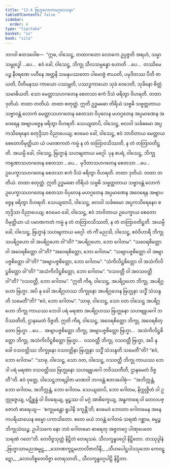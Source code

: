 ```yaml
---
title: "13.4 ဗြဟ္မလောကမဂ္ဂဒေသနာ"
tableOfContents: false
sidebar:
  order: 4
type: "tipitaka"
basket: "su"
book: "sila"
---
```



<DynamicBreadcrumb />

<Division number="556" book="sila">

<Paragraph number="948" book="sila">
ဘဂဝါ ဧတဒဝေါစ—  “ဣဓ, ဝါသေဋ္ဌ, တထာဂတော လောကေ ဥပ္ပဇ္ဇတိ အရဟံ, သမ္မာသမ္ဗုဒ္ဓေါ …ပေ…  ဧဝံ ခေါ, ဝါသေဋ္ဌ, ဘိက္ခု သီလသမ္ပန္နော ဟောတိ …ပေ…  တဿိမေ ပဉ္စ နီဝရဏေ ပဟီနေ အတ္တနိ သမနုပဿတော ပါမောဇ္ဇံ ဇာယတိ, ပမုဒိတဿ ပီတိ ဇာယတိ, ပီတိမနဿ ကာယော ပဿမ္ဘတိ, ပဿဒ္ဓကာယော သုခံ ဝေဒေတိ, သုခိနော စိတ္တံ သမာဓိယတိ.
</Paragraph>

<Paragraph number="949" book="sila">
သော မေတ္တာသဟဂတေန စေတသာ ဧကံ ဒိသံ ဖရိတွာ ဝိဟရတိ. တထာ ဒုတိယံ. တထာ တတိယံ. တထာ စတုတ္ထံ. ဣတိ ဥဒ္ဓမဓော တိရိယံ သဗ္ဗဓိ သဗ္ဗတ္တတာယ သဗ္ဗာဝန္တံ လောကံ မေတ္တာသဟဂတေန စေတသာ ဝိပုလေန မဟဂ္ဂတေန အပ္ပမာဏေန အဝေရေန အဗျာပဇ္ဇေန ဖရိတွာ ဝိဟရတိ.
</Paragraph>

<Paragraph number="950" book="sila">
သေယျထာပိ, ဝါသေဋ္ဌ, ဗလဝါ သင်္ခဓမော အပ္ပကသိရေနေဝ စတုဒ္ဒိသာ ဝိညာပေယျ; ဧဝမေဝ ခေါ, ဝါသေဋ္ဌ, ဧဝံ ဘာဝိတာယ မေတ္တာယ စေတောဝိမုတ္တိယာ ယံ ပမာဏကတံ ကမ္မံ န တံ တတြာဝသိဿတိ, န တံ တတြာဝတိဋ္ဌတိ. အယမ္ပိ ခေါ, ဝါသေဋ္ဌ, ဗြဟ္မာနံ သဟဗျတာယ မဂ္ဂေါ.
</Paragraph>

<Paragraph number="951" book="sila">
ပုန စပရံ, ဝါသေဋ္ဌ, ဘိက္ခု ကရုဏာသဟဂတေန စေတသာ …ပေ…  မုဒိတာသဟဂတေန စေတသာ …ပေ…  ဥပေက္ခာသဟဂတေန စေတသာ ဧကံ ဒိသံ ဖရိတွာ ဝိဟရတိ. တထာ ဒုတိယံ. တထာ တတိယံ. တထာ စတုတ္ထံ. ဣတိ ဥဒ္ဓမဓော တိရိယံ သဗ္ဗဓိ သဗ္ဗတ္တတာယ သဗ္ဗာဝန္တံ လောကံ ဥပေက္ခာသဟဂတေန စေတသာ ဝိပုလေန မဟဂ္ဂတေန အပ္ပမာဏေန အဝေရေန အဗျာပဇ္ဇေန ဖရိတွာ ဝိဟရတိ.
</Paragraph>

<Paragraph number="952" book="sila">
သေယျထာပိ, ဝါသေဋ္ဌ, ဗလဝါ သင်္ခဓမော အပ္ပကသိရေနေဝ စတုဒ္ဒိသာ ဝိညာပေယျ; ဧဝမေဝ ခေါ, ဝါသေဋ္ဌ, ဧဝံ ဘာဝိတာယ ဥပေက္ခာယ စေတောဝိမုတ္တိယာ ယံ ပမာဏကတံ ကမ္မံ န တံ တတြာဝသိဿတိ, န တံ တတြာဝတိဋ္ဌတိ. အယမ္ပိ ခေါ, ဝါသေဋ္ဌ, ဗြဟ္မာနံ သဟဗျတာယ မဂ္ဂေါ.
</Paragraph>

</Division>
<Division number="557" book="sila">

<Paragraph number="953" book="sila">
တံ ကိံ မညသိ, ဝါသေဋ္ဌ, ဧဝံဝိဟာရီ ဘိက္ခု သပရိဂ္ဂဟော ဝါ အပရိဂ္ဂဟော ဝါ”တိ? “အပရိဂ္ဂဟော, ဘော ဂေါတမ”. “သဝေရစိတ္တော ဝါ အဝေရစိတ္တော ဝါ”တိ? “အဝေရစိတ္တော, ဘော ဂေါတမ”. “သဗျာပဇ္ဇစိတ္တော ဝါ အဗျာပဇ္ဇစိတ္တော ဝါ”တိ? “အဗျာပဇ္ဇစိတ္တော, ဘော ဂေါတမ”. “သံကိလိဋ္ဌစိတ္တော ဝါ အသံကိလိဋ္ဌစိတ္တော ဝါ”တိ? “အသံကိလိဋ္ဌစိတ္တော, ဘော ဂေါတမ”. “ဝသဝတ္တီ ဝါ အဝသဝတ္တီ ဝါ”တိ? “ဝသဝတ္တီ, ဘော ဂေါတမ”.
</Paragraph>

<Paragraph number="954" book="sila">
“ဣတိ ကိရ, ဝါသေဋ္ဌ, အပရိဂ္ဂဟော ဘိက္ခု, အပရိဂ္ဂဟော ဗြဟ္မာ. အပိ နု ခေါ အပရိဂ္ဂဟဿ ဘိက္ခုနော အပရိဂ္ဂဟေန ဗြဟ္မုနာ သဒ္ဓိံ သံသန္ဒတိ သမေတီ”တိ? “ဧဝံ, ဘော ဂေါတမ”. “သာဓု, ဝါသေဋ္ဌ, သော ဝတ ဝါသေဋ္ဌ အပရိဂ္ဂဟော ဘိက္ခု ကာယဿ ဘေဒါ ပရံ မရဏာ အပရိဂ္ဂဟဿ ဗြဟ္မုနော သဟဗျူပဂေါ ဘဝိဿတီတိ, ဌာနမေတံ ဝိဇ္ဇတိ.
</Paragraph>

</Division>
<Division number="558" book="sila">

<Paragraph number="955" book="sila">
ဣတိ ကိရ, ဝါသေဋ္ဌ, အဝေရစိတ္တော ဘိက္ခု, အဝေရစိတ္တော ဗြဟ္မာ …ပေ…  အဗျာပဇ္ဇစိတ္တော ဘိက္ခု, အဗျာပဇ္ဇစိတ္တော ဗြဟ္မာ…  အသံကိလိဋ္ဌစိတ္တော ဘိက္ခု, အသံကိလိဋ္ဌစိတ္တော ဗြဟ္မာ…  ဝသဝတ္တီ ဘိက္ခု, ဝသဝတ္တီ ဗြဟ္မာ, အပိ နု ခေါ ဝသဝတ္တိဿ ဘိက္ခုနော ဝသဝတ္တိနာ ဗြဟ္မုနာ သဒ္ဓိံ သံသန္ဒတိ သမေတီ”တိ? “ဧဝံ, ဘော ဂေါတမ”. “သာဓု, ဝါသေဋ္ဌ, သော ဝတ, ဝါသေဋ္ဌ, ဝသဝတ္တီ ဘိက္ခု ကာယဿ ဘေဒါ ပရံ မရဏာ ဝသဝတ္တိဿ ဗြဟ္မုနော သဟဗျူပဂေါ ဘဝိဿတီတိ, ဌာနမေတံ ဝိဇ္ဇတီ”တိ.
</Paragraph>

</Division>
<Division number="559" book="sila">

<Paragraph number="956" book="sila">
ဧဝံ ဝုတ္တေ, ဝါသေဋ္ဌဘာရဒွါဇာ မာဏဝါ ဘဂဝန္တံ ဧတဒဝေါစုံ—  “အဘိက္ကန္တံ, ဘော ဂေါတမ, အဘိက္ကန္တံ, ဘော ဂေါတမ. သေယျထာပိ, ဘော ဂေါတမ, နိက္ကုဇ္ဇိတံ ဝါ ဥက္ကုဇ္ဇေယျ, ပဋိစ္ဆန္နံ ဝါ ဝိဝရေယျ, မူဠှဿ ဝါ မဂ္ဂံ အာစိက္ခေယျ, အန္ဓကာရေ ဝါ တေလပဇ္ဇောတံ ဓာရေယျ—  ‘စက္ခုမန္တော ရူပါနိ ဒက္ခန္တီ’တိ; ဧဝမေဝံ ဘောတာ ဂေါတမေန အနေကပရိယာယေန ဓမ္မော ပကာသိတော. ဧတေ မယံ ဘဝန္တံ ဂေါတမံ သရဏံ ဂစ္ဆာမ, ဓမ္မဉ္စ ဘိက္ခုသံဃဉ္စ. ဥပါသကေ နော ဘဝံ ဂေါတမော ဓာရေတု အဇ္ဇတဂ္ဂေ ပါဏုပေတေ သရဏံ ဂတေ”တိ.

</Paragraph>
</Division>

<Paragraph number="957" type="center" book="sila">
တေဝိဇ္ဇသုတ္တံ နိဋ္ဌိတံ တေရသမံ.



</Paragraph>

<Paragraph number="958" type="center" book="sila">
သီလက္ခန္ဓဝဂ္ဂေါ နိဋ္ဌိတော.



</Paragraph>

<Paragraph number="959" type="center" book="sila">
တဿုဒ္ဒါနံ


</Paragraph>

<Paragraph number="960" type="verses" book="sila">
_ဗြဟ္မာသာမညအမ္ဗဋ္ဌ,_  
_သောဏကူဋမဟာလိဇာလိနီ;_  
_သီဟပေါဋ္ဌပါဒသုဘော ကေဝဋ္ဋော,_  
_လောဟိစ္စတေဝိဇ္ဇာ တေရသာတိ._  


</Paragraph>

<Paragraph number="961" type="center" book="sila">
သီလက္ခန္ဓဝဂ္ဂပါဠိ နိဋ္ဌိတာ.
</Paragraph>